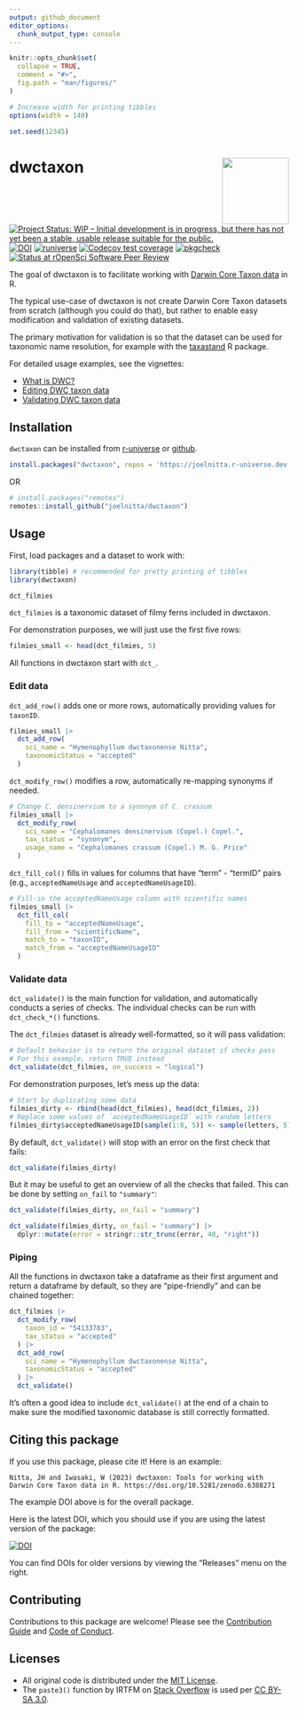 ```yaml
---
output: github_document
editor_options: 
  chunk_output_type: console
---
```


<!-- README.md is generated from README.Rmd. Please edit that file -->

```r
knitr::opts_chunk$set(
  collapse = TRUE,
  comment = "#>",
  fig.path = "man/figures/"
)

# Increase width for printing tibbles
options(width = 140)

set.seed(12345)
```

# dwctaxon <img src="man/figures/logo.png" align="right" alt="" width="120" />

<!-- badges: start -->
[![Project Status: WIP – Initial development is in progress, but there has not yet been a stable, usable release suitable for the public.](https://www.repostatus.org/badges/latest/wip.svg)](https://www.repostatus.org/#wip)
[![DOI](https://zenodo.org/badge/434126221.svg)](https://zenodo.org/badge/latestdoi/434126221)
[![runiverse](https://joelnitta.r-universe.dev/badges/dwctaxon)](https://joelnitta.r-universe.dev/ui#package:dwctaxon)
[![Codecov test coverage](https://codecov.io/gh/joelnitta/dwctaxon/branch/main/graph/badge.svg)](https://app.codecov.io/gh/joelnitta/dwctaxon?branch=main)
[![pkgcheck](https://github.com/joelnitta/dwctaxon/workflows/pkgcheck/badge.svg)](https://github.com/joelnitta/dwctaxon/actions?query=workflow%3Apkgcheck)
[![Status at rOpenSci Software Peer Review](https://badges.ropensci.org/574_status.svg)](https://github.com/ropensci/software-review/issues/574)
<!-- badges: end -->

The goal of dwctaxon is to facilitate working with [Darwin Core Taxon data](https://dwc.tdwg.org/terms/#taxon) in R.

The typical use-case of dwctaxon is not create Darwin Core Taxon datasets from scratch (although you could do that), but rather to enable easy modification and validation of existing datasets.

The primary motivation for validation is so that the dataset can be used for taxonomic name resolution, for example with the [taxastand](https://github.com/joelnitta/taxastand) R package.

For detailed usage examples, see the vignettes:

- [What is DWC?](https://joelnitta.github.io/dwctaxon/articles/what-is-dwc.html)
- [Editing DWC taxon data](https://joelnitta.github.io/dwctaxon/articles/editing.html)
- [Validating DWC taxon data](https://joelnitta.github.io/dwctaxon/articles/validation.html)

## Installation

`dwctaxon` can be installed from [r-universe](https://joelnitta.r-universe.dev) or [github](https://github.com/joelnitta).

``` r
install.packages("dwctaxon", repos = 'https://joelnitta.r-universe.dev')
```

OR

``` r
# install.packages("remotes")
remotes::install_github("joelnitta/dwctaxon")
```

## Usage

First, load packages and a dataset to work with:

```r
library(tibble) # recommended for pretty printing of tibbles
library(dwctaxon)

dct_filmies
```

`dct_filmies` is a taxonomic dataset of filmy ferns included in dwctaxon.

For demonstration purposes, we will just use the first five rows:

```r
filmies_small <- head(dct_filmies, 5)
```

All functions in dwctaxon start with `dct_`.

### Edit data

`dct_add_row()` adds one or more rows, automatically providing values for `taxonID`.

```r
filmies_small |>
  dct_add_row(
    sci_name = "Hymenophyllum dwctaxonense Nitta",
    taxonomicStatus = "accepted"
  )
```

`dct_modify_row()` modifies a row, automatically re-mapping synonyms if needed.

```r
# Change C. densinervium to a synonym of C. crassum
filmies_small |>
  dct_modify_row(
    sci_name = "Cephalomanes densinervium (Copel.) Copel.",
    tax_status = "synonym",
    usage_name = "Cephalomanes crassum (Copel.) M. G. Price"
  )
```

`dct_fill_col()` fills in values for columns that have "term" - "termID" pairs (e.g., `acceptedNameUsage` and `acceptedNameUsageID`).

```r
# Fill-in the acceptedNameUsage column with scientific names
filmies_small |>
  dct_fill_col(
    fill_to = "acceptedNameUsage",
    fill_from = "scientificName",
    match_to = "taxonID",
    match_from = "acceptedNameUsageID"
  )
```

### Validate data

`dct_validate()` is the main function for validation, and automatically conducts a series of checks. The individual checks can be run with `dct_check_*()` functions.

The `dct_filmies` dataset is already well-formatted, so it will pass validation:

```r
# Default behavior is to return the original dataset if checks pass
# For this example, return TRUE instead
dct_validate(dct_filmies, on_success = "logical")
```

For demonstration purposes, let's mess up the data:

```r
# Start by duplicating some data
filmies_dirty <- rbind(head(dct_filmies), head(dct_filmies, 2))
# Replace some values of `acceptedNameUsageID` with random letters
filmies_dirty$acceptedNameUsageID[sample(1:8, 5)] <- sample(letters, 5)
```

By default, `dct_validate()` will stop with an error on the first check that fails:

```r
dct_validate(filmies_dirty)
```

But it may be useful to get an overview of all the checks that failed. This can be done by setting `on_fail` to `"summary"`:

```r
dct_validate(filmies_dirty, on_fail = "summary")
```

```r
dct_validate(filmies_dirty, on_fail = "summary") |>
  dplyr::mutate(error = stringr::str_trunc(error, 40, "right"))
```

### Piping

All the functions in dwctaxon take a dataframe as their first argument and return a dataframe by default, so they are "pipe-friendly" and can be chained together:

```r
dct_filmies |>
  dct_modify_row(
    taxon_id = "54133783",
    tax_status = "accepted"
  ) |>
  dct_add_row(
    sci_name = "Hymenophyllum dwctaxonense Nitta",
    taxonomicStatus = "accepted"
  ) |>
  dct_validate()
```

It's often a good idea to include `dct_validate()` at the end of a chain to make sure the modified taxonomic database is still correctly formatted.

## Citing this package

If you use this package, please cite it! Here is an example:

    Nitta, JH and Iwasaki, W (2023) dwctaxon: Tools for working with Darwin Core Taxon data in R. https://doi.org/10.5281/zenodo.6388271

The example DOI above is for the overall package.

Here is the latest DOI, which you should use if you are using the latest
version of the package:

[![DOI](https://zenodo.org/badge/434126221.svg)](https://zenodo.org/badge/latestdoi/434126221)

You can find DOIs for older versions by viewing the "Releases" menu on
the right.

## Contributing

Contributions to this package are welcome! Please see the [Contribution Guide](.github/CONTRIBUTING.md) and [Code of Conduct](https://ropensci.org/code-of-conduct/).

## Licenses

- All original code is distributed under the [MIT License](LICENSE.md).
- The `paste3()` function by IRTFM on [Stack Overflow](https://stackoverflow.com/questions/13673894/suppress-nas-in-paste) is used per [CC BY-SA 3.0](https://creativecommons.org/licenses/by-sa/3.0/).
